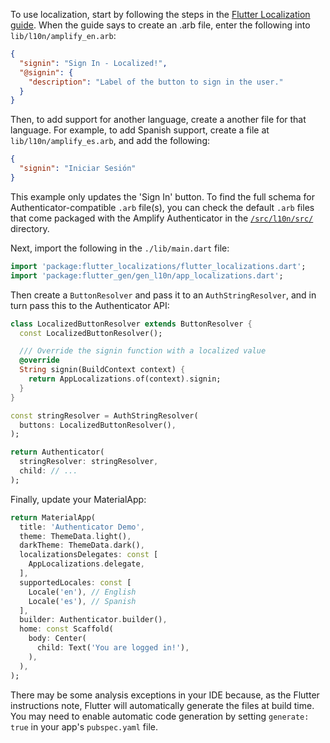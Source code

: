 To use localization, start by following the steps in the [Flutter Localization guide](https://docs.flutter.dev/accessibility-and-localization/internationalization). When the guide says to create an .arb file, enter the following into `lib/l10n/amplify_en.arb`:

```json
{
  "signin": "Sign In - Localized!",
  "@signin": {
    "description": "Label of the button to sign in the user."
  }
}
```

Then, to add support for another language, create a another file for that language. For example, to add Spanish support, create a file at `lib/l10n/amplify_es.arb`, and add the following:

```json
{
  "signin": "Iniciar Sesión"
}
```

This example only updates the 'Sign In' button. To find the full schema for Authenticator-compatible `.arb` file(s), you can check the default `.arb` files that come packaged with the Amplify Authenticator in the [`/src/l10n/src/`](https://github.com/aws-amplify/amplify-flutter/tree/main/packages/authenticator/amplify_authenticator/lib/src/l10n/src) directory.

Next, import the following in the `./lib/main.dart` file:

```dart
import 'package:flutter_localizations/flutter_localizations.dart';
import 'package:flutter_gen/gen_l10n/app_localizations.dart';
```

Then create a `ButtonResolver` and pass it to an `AuthStringResolver`, and in turn pass this to the Authenticator API:

```dart
class LocalizedButtonResolver extends ButtonResolver {
  const LocalizedButtonResolver();

  /// Override the signin function with a localized value
  @override
  String signin(BuildContext context) {
    return AppLocalizations.of(context).signin;
  }
}

const stringResolver = AuthStringResolver(
  buttons: LocalizedButtonResolver(),
);

return Authenticator(
  stringResolver: stringResolver,
  child: // ...
);
```

Finally, update your MaterialApp:

```dart
return MaterialApp(
  title: 'Authenticator Demo',
  theme: ThemeData.light(),
  darkTheme: ThemeData.dark(),
  localizationsDelegates: const [
    AppLocalizations.delegate,
  ],
  supportedLocales: const [
    Locale('en'), // English
    Locale('es'), // Spanish
  ],
  builder: Authenticator.builder(),
  home: const Scaffold(
    body: Center(
      child: Text('You are logged in!'),
    ),
  ),
);
```

There may be some analysis exceptions in your IDE because, as the Flutter instructions note, Flutter will automatically generate the files at build time. You may need to enable automatic code generation by setting `generate: true` in your app's `pubspec.yaml` file.
